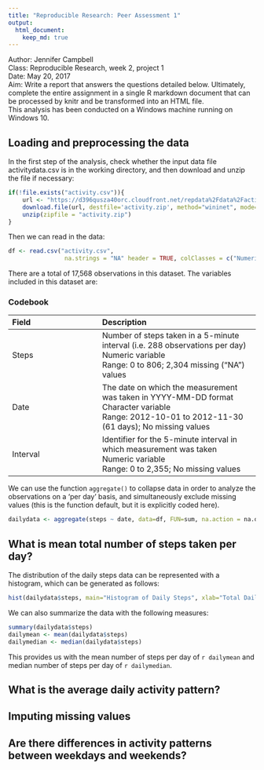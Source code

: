 ```yaml
---
title: "Reproducible Research: Peer Assessment 1"
output: 
  html_document:
    keep_md: true
---
```


Author: Jennifer Campbell  
Class: Reproducible Research, week 2, project 1  
Date: May 20, 2017  
Aim: Write a report that answers the questions detailed below. Ultimately, complete the entire assignment in a single R markdown document that can be processed by knitr and be transformed into an HTML file.  
This analysis has been conducted on a Windows machine running on Windows 10.  

## Loading and preprocessing the data
In the first step of the analysis, check whether the input data file activitydata.csv is in the working directory, 
and then download and unzip the file if necessary:

``` r
if(!file.exists("activity.csv")){
    url <- "https://d396qusza40orc.cloudfront.net/repdata%2Fdata%2Factivity.zip"
    download.file(url, destfile='activity.zip', method="wininet", mode="wb")
    unzip(zipfile = "activity.zip")
}
```

Then we can read in the data:  
```r
df <- read.csv("activity.csv", 
                na.strings = "NA" header = TRUE, colClasses = c("Numeric","Character","Numeric"))
```                

There are a total of 17,568 observations in this dataset. 
The variables included in this dataset are:

### Codebook  
| Field | Description|
|:------|:-----------|
|Steps | Number of steps taken in a 5-minute interval (i.e. 288 observations per day) <br> Numeric variable <br> Range: 0 to 806; 2,304 missing ("NA") values|
|Date | The date on which the measurement was taken in YYYY-MM-DD format <br> Character variable <br> Range: 2012-10-01 to 2012-11-30 (61 days); No missing values|
|Interval | Identifier for the 5-minute interval in which measurement was taken <br> Numeric variable <br> Range: 0 to 2,355; No missing values|

We can use the function `aggregate()` to collapse data in order to analyze the observations on a 'per day' basis, and simultaneously exclude missing values (this is the function default, but it is explicitly coded here).

```r
dailydata <- aggregate(steps ~ date, data=df, FUN=sum, na.action = na.omit)
```

## What is mean total number of steps taken per day?
  
The distribution of the daily steps data can be represented with a histogram, which can be generated as follows:

```r
hist(dailydata$steps, main="Histogram of Daily Steps", xlab="Total Daily Steps")
```

We can also summarize the data with the following measures:

```r
summary(dailydata$steps)
dailymean <- mean(dailydata$steps)
dailymedian <- median(dailydata$steps)
```
 
This provides us with the mean number of steps per day of `r dailymean` and median number of steps per day of `r dailymedian`.  
 
## What is the average daily activity pattern?
 
 
 
## Imputing missing values
 
 
 
## Are there differences in activity patterns between weekdays and weekends?
